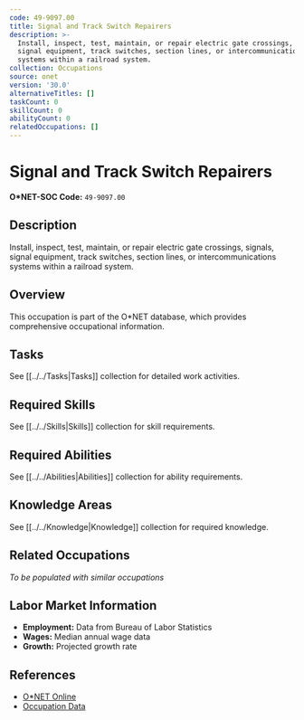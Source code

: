 ```yaml
---
code: 49-9097.00
title: Signal and Track Switch Repairers
description: >-
  Install, inspect, test, maintain, or repair electric gate crossings, signals,
  signal equipment, track switches, section lines, or intercommunications
  systems within a railroad system.
collection: Occupations
source: onet
version: '30.0'
alternativeTitles: []
taskCount: 0
skillCount: 0
abilityCount: 0
relatedOccupations: []
---
```

# Signal and Track Switch Repairers

**O*NET-SOC Code:** `49-9097.00`

## Description

Install, inspect, test, maintain, or repair electric gate crossings, signals, signal equipment, track switches, section lines, or intercommunications systems within a railroad system.

## Overview

This occupation is part of the O*NET database, which provides comprehensive occupational information.

## Tasks

See [[../../Tasks|Tasks]] collection for detailed work activities.

## Required Skills

See [[../../Skills|Skills]] collection for skill requirements.

## Required Abilities

See [[../../Abilities|Abilities]] collection for ability requirements.

## Knowledge Areas

See [[../../Knowledge|Knowledge]] collection for required knowledge.

## Related Occupations

*To be populated with similar occupations*

## Labor Market Information

- **Employment:** Data from Bureau of Labor Statistics
- **Wages:** Median annual wage data
- **Growth:** Projected growth rate

## References

- [O*NET Online](https://www.onetonline.org/link/summary/49-9097.00)
- [Occupation Data](https://www.onetcenter.org/)
